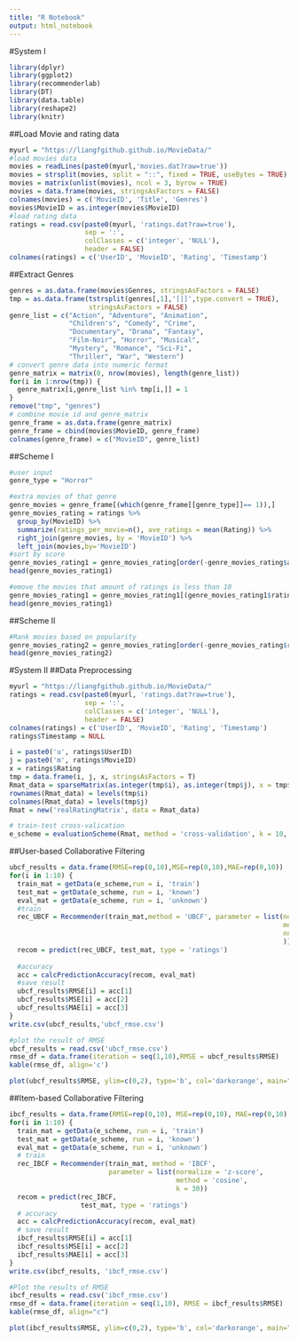 ```yaml
---
title: "R Notebook"
output: html_notebook
---
```

#System I
```r
library(dplyr)
library(ggplot2)
library(recommenderlab)
library(DT)
library(data.table)
library(reshape2)
library(knitr)
```
##Load Movie and rating data
```r
myurl = "https://liangfgithub.github.io/MovieData/"
#load movies data
movies = readLines(paste0(myurl,'movies.dat?raw=true'))
movies = strsplit(movies, split = "::", fixed = TRUE, useBytes = TRUE)
movies = matrix(unlist(movies), ncol = 3, byrow = TRUE)
movies = data.frame(movies, stringsAsFactors = FALSE)
colnames(movies) = c('MovieID', 'Title', 'Genres')
movies$MovieID = as.integer(movies$MovieID)
#load rating data 
ratings = read.csv(paste0(myurl, 'ratings.dat?raw=true'), 
                   sep = ':',
                   colClasses = c('integer', 'NULL'), 
                   header = FALSE)
colnames(ratings) = c('UserID', 'MovieID', 'Rating', 'Timestamp')
```
##Extract Genres
```r
genres = as.data.frame(movies$Genres, stringsAsFactors = FALSE)
tmp = as.data.frame(tstrsplit(genres[,1],'[|]',type.convert = TRUE),
                    stringsAsFactors = FALSE)
genre_list = c("Action", "Adventure", "Animation", 
               "Children's", "Comedy", "Crime",
               "Documentary", "Drama", "Fantasy",
               "Film-Noir", "Horror", "Musical", 
               "Mystery", "Romance", "Sci-Fi", 
               "Thriller", "War", "Western")
# convert genre data into numeric format
genre_matrix = matrix(0, nrow(movies), length(genre_list))
for(i in 1:nrow(tmp)) {
  genre_matrix[i,genre_list %in% tmp[i,]] = 1
}
remove("tmp", "genres")
# combine movie id and genre_matrix
genre_frame = as.data.frame(genre_matrix)
genre_frame = cbind(movies$MovieID, genre_frame)
colnames(genre_frame) = c("MovieID", genre_list)
```
##Scheme I
```r
#user input 
genre_type = "Horror"

#extra movies of that genre
genre_movies = genre_frame[(which(genre_frame[[genre_type]]== 1)),]
genre_movies_rating = ratings %>% 
  group_by(MovieID) %>%
  summarize(ratings_per_movie=n(), ave_ratings = mean(Rating)) %>%
  right_join(genre_movies, by = 'MovieID') %>%
  left_join(movies,by='MovieID')
#sort by score
genre_movies_rating1 = genre_movies_rating[order(-genre_movies_rating$ave_ratings),]
head(genre_movies_rating1)

```
```r
#emove the movies that amount of ratings is less than 10
genre_movies_rating1 = genre_movies_rating1[(genre_movies_rating1$ratings_per_movie >= 10),]
head(genre_movies_rating1)
```
##Scheme II
```r
#Rank movies based on popularity
genre_movies_rating2 = genre_movies_rating[order(-genre_movies_rating$ratings_per_movie),]
head(genre_movies_rating2)
```
#System II
##Data Preprocessing 
```r
myurl = "https://liangfgithub.github.io/MovieData/"
ratings = read.csv(paste0(myurl, 'ratings.dat?raw=true'), 
                   sep = ':',
                   colClasses = c('integer', 'NULL'), 
                   header = FALSE)
colnames(ratings) = c('UserID', 'MovieID', 'Rating', 'Timestamp')
ratings$Timestamp = NULL
```

```r
i = paste0('u', ratings$UserID)
j = paste0('m', ratings$MovieID)
x = ratings$Rating
tmp = data.frame(i, j, x, stringsAsFactors = T)
Rmat_data = sparseMatrix(as.integer(tmp$i), as.integer(tmp$j), x = tmp$x)
rownames(Rmat_data) = levels(tmp$i)
colnames(Rmat_data) = levels(tmp$j)
Rmat = new('realRatingMatrix', data = Rmat_data)
```

```r
# train-test cross-valication
e_scheme = evaluationScheme(Rmat, method = 'cross-validation', k = 10, given=15, goodRating=0)
```

##User-based Collaborative Filtering
```r
ubcf_results = data.frame(RMSE=rep(0,10),MSE=rep(0,10),MAE=rep(0,10))
for(i in 1:10) {
  train_mat = getData(e_scheme,run = i, 'train')
  test_mat = getData(e_scheme, run = i, 'known')
  eval_mat = getData(e_scheme, run = i, 'unknown')
  #train
  rec_UBCF = Recommender(train_mat,method = 'UBCF', parameter = list(normalize = 'Z-score',
                                                                     method = 'Cosine',
                                                                     nn = 25
                                                                     ))
  recom = predict(rec_UBCF, test_mat, type = 'ratings')
  
  #accuracy 
  acc = calcPredictionAccuracy(recom, eval_mat)
  #save result 
  ubcf_results$RMSE[i] = acc[1]
  ubcf_results$MSE[i] = acc[2]
  ubcf_results$MAE[i] = acc[3]
}
write.csv(ubcf_results,'ubcf_rmse.csv')
```

```r
#plot the result of RMSE
ubcf_results = read.csv('ubcf_rmse.csv')
rmse_df = data.frame(iteration = seq(1,10),RMSE = ubcf_results$RMSE)
kable(rmse_df, align='c')
```
```r
plot(ubcf_results$RMSE, ylim=c(0,2), type='b', col='darkorange', main="UBCF RMSE", xlab="iteration", ylab="RMSE")
```
##Item-based Collaborative Filtering
```r
ibcf_results = data.frame(RMSE=rep(0,10), MSE=rep(0,10), MAE=rep(0,10))
for(i in 1:10) {
  train_mat = getData(e_scheme, run = i, 'train')
  test_mat = getData(e_scheme, run = i, 'known')
  eval_mat = getData(e_scheme, run = i, 'unknown')
  # train
  rec_IBCF = Recommender(train_mat, method = 'IBCF',
                         parameter = list(normalize = 'z-score', 
                                          method = 'cosine', 
                                          k = 30))
  recom = predict(rec_IBCF, 
                  test_mat, type = 'ratings')
  # accuracy
  acc = calcPredictionAccuracy(recom, eval_mat)
  # save result
  ibcf_results$RMSE[i] = acc[1]
  ibcf_results$MSE[i] = acc[2]
  ibcf_results$MAE[i] = acc[3]
}
write.csv(ibcf_results, 'ibcf_rmse.csv')
```

```r
#Plot the results of RMSE
ibcf_results = read.csv('ibcf_rmse.csv')
rmse_df = data.frame(iteration = seq(1,10), RMSE = ibcf_results$RMSE)
kable(rmse_df, align="c")
```

```r
plot(ibcf_results$RMSE, ylim=c(0,2), type='b', col='darkorange', main="IBCF RMSE", xlab="iteration", ylab="RMSE")
```












